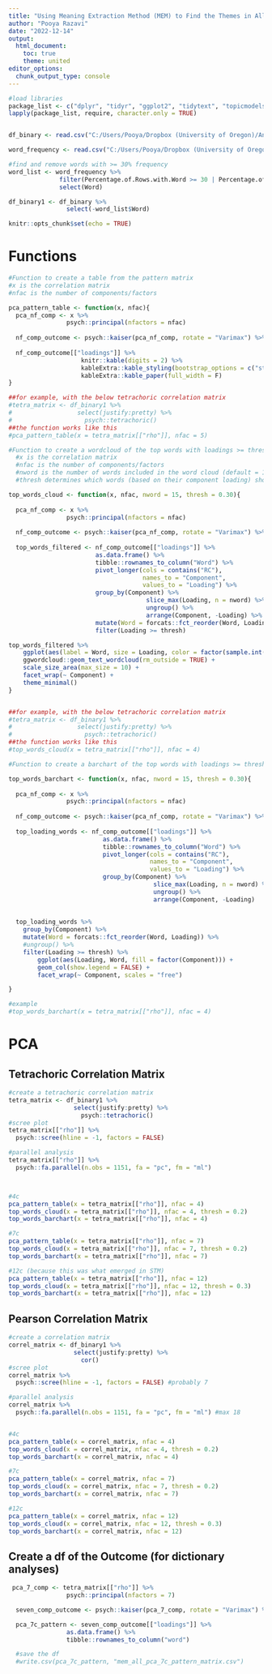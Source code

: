 ```yaml
---
title: "Using Meaning Extraction Method (MEM) to Find the Themes in All Anger Narratives"
author: "Pooya Razavi"
date: "2022-12-14"
output: 
  html_document:
    toc: true
    theme: united
editor_options: 
  chunk_output_type: console
---
```


```r
#load libraries
package_list <- c("dplyr", "tidyr", "ggplot2", "tidytext", "topicmodels", "rlang")
lapply(package_list, require, character.only = TRUE)


df_binary <- read.csv("C:/Users/Pooya/Dropbox (University of Oregon)/Anger Dissertation/LIWC/MEM/ngram1 threshold2_5percent/LIWC-22 Results - df_for_MEM - MEM Binary.csv")

word_frequency <- read.csv("C:/Users/Pooya/Dropbox (University of Oregon)/Anger Dissertation/LIWC/MEM/ngram1 threshold2_5percent/LIWC-22 Results - df_for_MEM - MEM Frequencies.csv")

#find and remove words with >= 30% frequency
word_list <- word_frequency %>% 
              filter(Percentage.of.Rows.with.Word >= 30 | Percentage.of.Rows.with.Word < 5) %>% 
              select(Word)

df_binary1 <- df_binary %>% 
                select(-word_list$Word)

knitr::opts_chunk$set(echo = TRUE)
```

# Functions

```r
#Function to create a table from the pattern matrix
#x is the correlation matrix
#nfac is the number of components/factors

pca_pattern_table <- function(x, nfac){
  pca_nf_comp <- x %>%  
                psych::principal(nfactors = nfac)
  
  nf_comp_outcome <- psych::kaiser(pca_nf_comp, rotate = "Varimax") %>% psych::fa.sort()
  
  nf_comp_outcome[["loadings"]] %>% 
                    knitr::kable(digits = 2) %>%
                    kableExtra::kable_styling(bootstrap_options = c("striped", "hover")) %>% 
                    kableExtra::kable_paper(full_width = F)
}

##for example, with the below tetrachoric correlation matrix
#tetra_matrix <- df_binary1 %>% 
#                  select(justify:pretty) %>% 
#                    psych::tetrachoric()
##the function works like this
#pca_pattern_table(x = tetra_matrix[["rho"]], nfac = 5)
```


```r
#Function to create a wordcloud of the top words with loadings >= threshold
  #x is the correlation matrix
  #nfac is the number of components/factors
  #nword is the number of words included in the word cloud (default = 15)
  #thresh determines which words (based on their component loading) should be filtered out. Default is to include the words with loadings greater than or equal 0.30

top_words_cloud <- function(x, nfac, nword = 15, thresh = 0.30){
    
  pca_nf_comp <- x %>%  
                psych::principal(nfactors = nfac)
  
  nf_comp_outcome <- psych::kaiser(pca_nf_comp, rotate = "Varimax") %>% psych::fa.sort()
  
  top_words_filtered <- nf_comp_outcome[["loadings"]] %>% 
                        as.data.frame() %>% 
                        tibble::rownames_to_column("Word") %>% 
                        pivot_longer(cols = contains("RC"),
                                     names_to = "Component",
                                     values_to = "Loading") %>% 
                        group_by(Component) %>% 
                                      slice_max(Loading, n = nword) %>% 
                                      ungroup() %>% 
                                      arrange(Component, -Loading) %>% 
                        mutate(Word = forcats::fct_reorder(Word, Loading)) %>% 
                        filter(Loading >= thresh)

top_words_filtered %>% 
    ggplot(aes(label = Word, size = Loading, color = factor(sample.int(10, nrow(top_words_filtered), replace = TRUE)))) +
    ggwordcloud::geom_text_wordcloud(rm_outside = TRUE) +
    scale_size_area(max_size = 10) +
    facet_wrap(~ Component) +
    theme_minimal()
}


##for example, with the below tetrachoric correlation matrix
#tetra_matrix <- df_binary1 %>% 
#                  select(justify:pretty) %>% 
#                    psych::tetrachoric()
##the function works like this
#top_words_cloud(x = tetra_matrix[["rho"]], nfac = 4)
```


```r
#Function to create a barchart of the top words with loadings >= threshold

top_words_barchart <- function(x, nfac, nword = 15, thresh = 0.30){
    
  pca_nf_comp <- x %>%  
                psych::principal(nfactors = nfac)
  
  nf_comp_outcome <- psych::kaiser(pca_nf_comp, rotate = "Varimax") %>% psych::fa.sort()
  
  top_loading_words <- nf_comp_outcome[["loadings"]] %>% 
                          as.data.frame() %>% 
                          tibble::rownames_to_column("Word") %>% 
                          pivot_longer(cols = contains("RC"),
                                       names_to = "Component",
                                       values_to = "Loading") %>% 
                          group_by(Component) %>% 
                                        slice_max(Loading, n = nword) %>% 
                                        ungroup() %>% 
                                        arrange(Component, -Loading)
  
  
  top_loading_words %>% 
    group_by(Component) %>% 
    mutate(Word = forcats::fct_reorder(Word, Loading)) %>% 
    #ungroup() %>% 
    filter(Loading >= thresh) %>% 
        ggplot(aes(Loading, Word, fill = factor(Component))) + 
        geom_col(show.legend = FALSE) + 
        facet_wrap(~ Component, scales = "free")

}

#example
#top_words_barchart(x = tetra_matrix[["rho"]], nfac = 4)
```

# PCA

## Tetrachoric Correlation Matrix

```r
#create a tetrachoric correlation matrix
tetra_matrix <- df_binary1 %>% 
                  select(justify:pretty) %>% 
                    psych::tetrachoric()
#scree plot
tetra_matrix[["rho"]] %>% 
  psych::scree(hline = -1, factors = FALSE)

#parallel analysis
tetra_matrix[["rho"]] %>% 
  psych::fa.parallel(n.obs = 1151, fa = "pc", fm = "ml")



#4c
pca_pattern_table(x = tetra_matrix[["rho"]], nfac = 4)
top_words_cloud(x = tetra_matrix[["rho"]], nfac = 4, thresh = 0.2)
top_words_barchart(x = tetra_matrix[["rho"]], nfac = 4)

#7c
pca_pattern_table(x = tetra_matrix[["rho"]], nfac = 7)
top_words_cloud(x = tetra_matrix[["rho"]], nfac = 7, thresh = 0.2)
top_words_barchart(x = tetra_matrix[["rho"]], nfac = 7)

#12c (because this was what emerged in STM)
pca_pattern_table(x = tetra_matrix[["rho"]], nfac = 12)
top_words_cloud(x = tetra_matrix[["rho"]], nfac = 12, thresh = 0.3)
top_words_barchart(x = tetra_matrix[["rho"]], nfac = 12)

```


## Pearson Correlation Matrix

```r
#create a correlation matrix
correl_matrix <- df_binary1 %>% 
                  select(justify:pretty) %>% 
                    cor()
#scree plot
correl_matrix %>% 
  psych::scree(hline = -1, factors = FALSE) #probably 7

#parallel analysis
correl_matrix %>% 
  psych::fa.parallel(n.obs = 1151, fa = "pc", fm = "ml") #max 18


#4c
pca_pattern_table(x = correl_matrix, nfac = 4)
top_words_cloud(x = correl_matrix, nfac = 4, thresh = 0.2)
top_words_barchart(x = correl_matrix, nfac = 4)

#7c
pca_pattern_table(x = correl_matrix, nfac = 7)
top_words_cloud(x = correl_matrix, nfac = 7, thresh = 0.2)
top_words_barchart(x = correl_matrix, nfac = 7)

#12c
pca_pattern_table(x = correl_matrix, nfac = 12)
top_words_cloud(x = correl_matrix, nfac = 12, thresh = 0.3)
top_words_barchart(x = correl_matrix, nfac = 12)

```


## Create a df of the Outcome (for dictionary analyses)

```r
 pca_7_comp <- tetra_matrix[["rho"]] %>%  
                psych::principal(nfactors = 7)

  seven_comp_outcome <- psych::kaiser(pca_7_comp, rotate = "Varimax") %>% psych::fa.sort()

  pca_7c_pattern <- seven_comp_outcome[["loadings"]] %>% 
                as.data.frame() %>% 
                tibble::rownames_to_column("word")

  #save the df
  #write.csv(pca_7c_pattern, "mem_all_pca_7c_pattern_matrix.csv")

```


